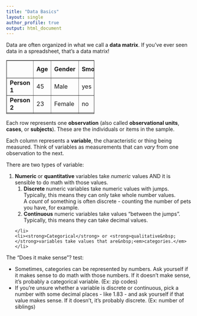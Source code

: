 ```yaml
---
title: "Data Basics"
layout: single
author_profile: true
output: html_document
---
```


<p>Data are often organized in what we call a&nbsp;<strong>data matrix</strong>. If you've ever seen data in a spreadsheet, that's a data matrix!</p>
<table style="border-collapse: collapse; width: 47.3244%; height: 145px;" border="1">
    <tbody>
        <tr style="height: 29px;">
            <td style="width: 24.4596%; height: 29px;"></td>
            <td style="width: 10.4473%; height: 29px;"><strong>Age</strong></td>
            <td style="width: 17.1773%; height: 29px;"><strong>Gender</strong></td>
            <td style="width: 20.2449%; height: 29px;"><strong>Smoker</strong></td>
            <td style="width: 27.5772%; height: 29px;"><strong>Marital Status</strong></td>
        </tr>
        <tr style="height: 29px;">
            <td style="width: 24.4596%; height: 29px;"><strong>Person 1</strong></td>
            <td style="width: 10.4473%; height: 29px;">45</td>
            <td style="width: 17.1773%; height: 29px;">Male</td>
            <td style="width: 20.2449%; height: 29px;">yes</td>
            <td style="width: 27.5772%; height: 29px;">married</td>
        </tr>
        <tr style="height: 29px;">
            <td style="width: 24.4596%; height: 29px;"><strong>Person 2</strong></td>
            <td style="width: 10.4473%; height: 29px;">23</td>
            <td style="width: 17.1773%; height: 29px;">Female</td>
            <td style="width: 20.2449%; height: 29px;">no</td>
            <td style="width: 27.5772%; height: 29px;">single</td>
        </tr>
        <tr style="height: 29px;">
            <td style="width: 24.4596%; height: 29px;"><strong>Person 3</strong></td>
            <td style="width: 10.4473%; height: 29px;">36</td>
            <td style="width: 17.1773%; height: 29px;">Other</td>
            <td style="width: 20.2449%; height: 29px;">no</td>
            <td style="width: 27.5772%; height: 29px;">married</td>
        </tr>
        <tr style="height: 29px;">
            <td style="width: 24.4596%; height: 29px;"><strong>Person 4</strong></td>
            <td style="width: 10.4473%; height: 29px;">29</td>
            <td style="width: 17.1773%; height: 29px;">Female</td>
            <td style="width: 20.2449%; height: 29px;">no</td>
            <td style="width: 27.5772%; height: 29px;">single</td>
        </tr>
    </tbody>
</table>
<p>Each row represents one&nbsp;<strong>observation</strong> (also called <strong>observational units</strong>,<strong> cases</strong>, or <strong>subjects</strong>). These are the individuals or items in the sample.</p>
<p>Each column represents a&nbsp;<strong>variable</strong>, the characteristic or thing being measured. Think of variables as measurements that can <em>vary&nbsp;</em>from one observation to the next.</p>
<p>There are two types of variable:</p>
<ol>
    <li><strong>Numeric&nbsp;</strong>or&nbsp;<strong>quantitative&nbsp;</strong>variables take <em>numeric</em> values AND it is sensible to do math with those values.
        <br />
        <ol>
            <li><strong>Discrete&nbsp;</strong>numeric variables take numeric values with jumps. Typically, this means they can only take whole number values. A&nbsp;<em>count</em> of something is often discrete - counting the number of pets you have, for example.</li>
            <li><strong>Continuous</strong> numeric variables take values "between the jumps". Typically, this means they can take decimal values.</li>
        </ol>
    </li>
    <li><strong>Categorical</strong> or <strong>qualitative&nbsp;</strong>variables take values that are&nbsp;<em>categories.</em></li>
</ol>
<p>The "Does it make sense"? test:</p>
<ul>
    <li>Sometimes, categories can be represented by numbers. Ask yourself if it makes sense to do math with those numbers. If it doesn't make sense, it's probably a categorical variable. (Ex: zip codes)</li>
    <li>If you're unsure whether a variable is discrete or continuous, pick a number with some decimal places - like 1.83 - and ask yourself if that value makes sense. If it doesn't, it's probably discrete. (Ex: number of siblings)</li>
</ul>